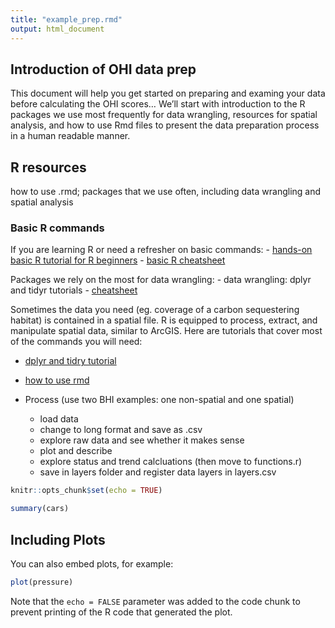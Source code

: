 ```yaml
---
title: "example_prep.rmd"
output: html_document
---
```


## Introduction of OHI data prep

This document will help you get started on preparing and examing your data before calculating the OHI scores... We'll start with introduction to the R packages we use most frequently for data wrangling, resources for spatial analysis, and how to use Rmd files to present the data preparation process in a human readable manner. 

## R resources

how to use .rmd; packages that we use often, including data wrangling and spatial analysis

### Basic R commands

If you are learning R or need a refresher on basic commands: 
  - [hands-on basic R tutorial for R beginners](http://tryr.codeschool.com/levels/1/challenges/1)
  - [basic R cheatsheet](https://www.rstudio.com/wp-content/uploads/2016/06/r-cheat-sheet.pdf)
  
Packages we rely on the most for data wrangling: 
  - data wrangling: dplyr and tidyr tutorials 
    - [cheatsheet](https://www.rstudio.com/wp-content/uploads/2015/02/data-wrangling-cheatsheet.pdf)
    
Sometimes the data you need (eg. coverage of a carbon sequestering habitat) is contained in a spatial file. R is equipped to process, extract, and manipulate spatial data, similar to ArcGIS. Here are tutorials that cover most of the commands you will need: 

- [dplyr and tidry tutorial](http://jules32.github.io/2016-07-12-Oxford/dplyr_tidyr/)
- [how to use rmd](https://rawgit.com/eco-data-science/rmarkdown_R/master/1_rmarkdown.html)

- Process (use two BHI examples: one non-spatial and one spatial) 
  - load data
  - change to long format and save as .csv 
  - explore raw data and see whether it makes sense
  - plot and describe 
  - explore status and trend calcluations (then move to functions.r)
  - save in layers folder and register data layers in layers.csv



```r
knitr::opts_chunk$set(echo = TRUE)
```



```r
summary(cars)
```

## Including Plots

You can also embed plots, for example:

```r
plot(pressure)
```

Note that the `echo = FALSE` parameter was added to the code chunk to prevent printing of the R code that generated the plot.
